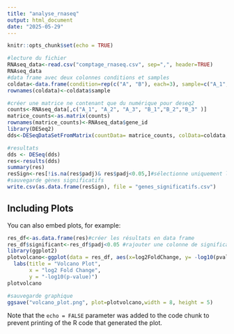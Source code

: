 ```yaml
---
title: "analyse_rnaseq"
output: html_document
date: "2025-05-29"
---
```


```r
knitr::opts_chunk$set(echo = TRUE)
```


```r
#lecture du fichier
RNAseq_data<-read.csv("comptage_rnaseq.csv", sep=",", header=TRUE)
RNAseq_data
#data frame avec deux colonnes conditions et samples 
coldata<-data.frame(condition=rep(c("A", "B"), each=3), sample=c("A_1", "A_2", "A_3", "B_1","B_2","B_3" ))
rownames(coldata)<-coldata$sample


```
```r
#créer une matrice ne contenant que du numérique pour deseq2
counts<-RNAseq_data[,c("A_1", "A_2", "A_3", "B_1","B_2","B_3" )]
matrice_counts<-as.matrix(counts)
rownames(matrice_counts)<-RNAseq_data$gene_id
library(DESeq2)
dds<-DESeqDataSetFromMatrix(countData= matrice_counts, colData=coldata,  design= ~condition  )

```
```r


#resultats
dds <- DESeq(dds)
res<-results(dds)
summary(res)
resSign<-res[!is.na(res$padj)& res$padj<0.05,]#sélectionne uniquement les lignes non nulles et où padj < 0.05
#sauvegarde gènes significatifs
write.csv(as.data.frame(resSign), file = "genes_significatifs.csv")

```

## Including Plots

You can also embed plots, for example:

```r

res_df<-as.data.frame(res)#créer les résultats en data frame
res_df$significant<-res_df$padj<0.05 #rajouter une colonne de significativité en fonction de padj
library(ggplot2)
plotvolcano<-ggplot(data = res_df, aes(x=log2FoldChange, y= -log10(pvalue), color = significant))+geom_point()+
  labs(title = "Volcano Plot",
       x = "log2 Fold Change",
       y = "-log10(p-value)")
plotvolcano

#sauvegarde graphique
ggsave("volcano_plot.png", plot=plotvolcano,width = 8, height = 5)
```

Note that the `echo = FALSE` parameter was added to the code chunk to prevent printing of the R code that generated the plot.



```r

```






